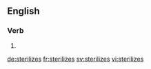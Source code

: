 
==English==

===Verb===
{{head|en}}

# {{en-third-person singular of|sterilize}}

[[de:sterilizes]]
[[fr:sterilizes]]
[[sv:sterilizes]]
[[vi:sterilizes]]